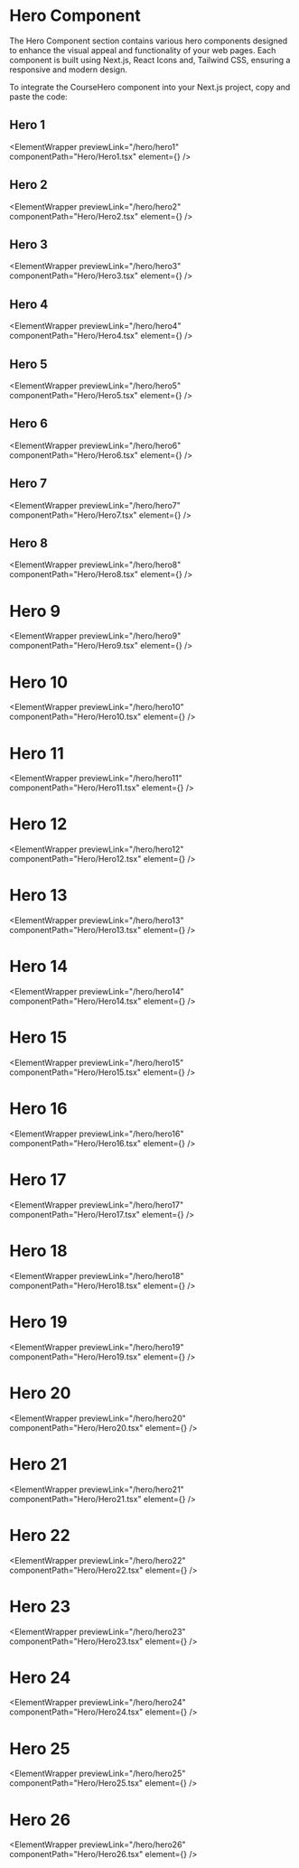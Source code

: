 

# Hero Component

The Hero Component section contains various hero components designed to enhance the visual appeal and functionality of your web pages. Each component is built using Next.js, React Icons and, Tailwind CSS, ensuring a responsive and modern design.

To integrate the CourseHero component into your Next.js project, copy and paste the code:

## Hero 1

<ElementWrapper
  previewLink="/hero/hero1"
  componentPath="Hero/Hero1.tsx"
  element={<Hero1 />}
/>

## Hero 2

<ElementWrapper
  previewLink="/hero/hero2"
  componentPath="Hero/Hero2.tsx"
  element={<Hero2 />}
/>

## Hero 3

<ElementWrapper
  previewLink="/hero/hero3"
  componentPath="Hero/Hero3.tsx"
  element={<Hero3 />}
/>

## Hero 4

<ElementWrapper
  previewLink="/hero/hero4"
  componentPath="Hero/Hero4.tsx"
  element={<Hero4 />}
/>

## Hero 5

<ElementWrapper
  previewLink="/hero/hero5"
  componentPath="Hero/Hero5.tsx"
  element={<Hero5 />}
/>

## Hero 6

<ElementWrapper
  previewLink="/hero/hero6"
  componentPath="Hero/Hero6.tsx"
  element={<Hero6 />}
/>

## Hero 7

<ElementWrapper
  previewLink="/hero/hero7"
  componentPath="Hero/Hero7.tsx"
  element={<Hero7 />}
/>

## Hero 8

<ElementWrapper
  previewLink="/hero/hero8"
  componentPath="Hero/Hero8.tsx"
  element={<Hero8 />}
/>

# Hero 9

<ElementWrapper
  previewLink="/hero/hero9"
  componentPath="Hero/Hero9.tsx"
  element={<Hero9 />}
/>

# Hero 10

<ElementWrapper
  previewLink="/hero/hero10"
  componentPath="Hero/Hero10.tsx"
  element={<Hero10 />}
/>

# Hero 11

<ElementWrapper
  previewLink="/hero/hero11"
  componentPath="Hero/Hero11.tsx"
  element={<Hero11 />}
/>

# Hero 12

<ElementWrapper
  previewLink="/hero/hero12"
  componentPath="Hero/Hero12.tsx"
  element={<Hero12 />}
/>

# Hero 13

<ElementWrapper
  previewLink="/hero/hero13"
  componentPath="Hero/Hero13.tsx"
  element={<Hero13 />}
/>

# Hero 14

<ElementWrapper
  previewLink="/hero/hero14"
  componentPath="Hero/Hero14.tsx"
  element={<Hero14 />}
/>

# Hero 15

<ElementWrapper
  previewLink="/hero/hero15"
  componentPath="Hero/Hero15.tsx"
  element={<Hero15 />}
/>

# Hero 16

<ElementWrapper
  previewLink="/hero/hero16"
  componentPath="Hero/Hero16.tsx"
  element={<Hero16 />}
/>

# Hero 17

<ElementWrapper
  previewLink="/hero/hero17"
  componentPath="Hero/Hero17.tsx"
  element={<Hero17 />}
/>

# Hero 18

<ElementWrapper
  previewLink="/hero/hero18"
  componentPath="Hero/Hero18.tsx"
  element={<Hero18 />}
/>

# Hero 19

<ElementWrapper
  previewLink="/hero/hero19"
  componentPath="Hero/Hero19.tsx"
  element={<Hero19 />}
/>

# Hero 20

<ElementWrapper
  previewLink="/hero/hero20"
  componentPath="Hero/Hero20.tsx"
  element={<Hero20 />}
/>

# Hero 21

<ElementWrapper
  previewLink="/hero/hero21"
  componentPath="Hero/Hero21.tsx"
  element={<Hero21 />}
/>

# Hero 22

<ElementWrapper
  previewLink="/hero/hero22"
  componentPath="Hero/Hero22.tsx"
  element={<Hero22 />}
/>

# Hero 23

<ElementWrapper
  previewLink="/hero/hero23"
  componentPath="Hero/Hero23.tsx"
  element={<Hero23 />}
/>

# Hero 24

<ElementWrapper
  previewLink="/hero/hero24"
  componentPath="Hero/Hero24.tsx"
  element={<Hero24 />}
/>

# Hero 25

<ElementWrapper
  previewLink="/hero/hero25"
  componentPath="Hero/Hero25.tsx"
  element={<Hero25 />}
/>

# Hero 26

<ElementWrapper
  previewLink="/hero/hero26"
  componentPath="Hero/Hero26.tsx"
  element={<Hero26 />}
/>
